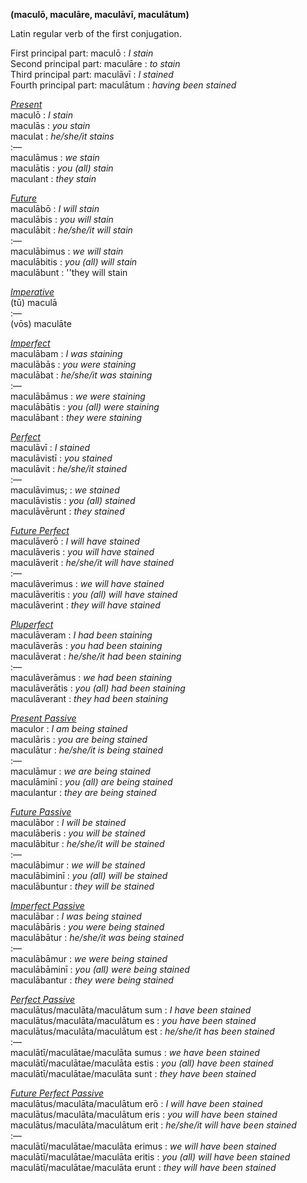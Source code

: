 '''(macul&#333;, macul&#257;re, macul&#257;v&#299;, macul&#257;tum)'''

Latin regular verb of the first conjugation.

First principal part: macul&#333; : ''I stain'' <br>
Second principal part: macul&#257;re : ''to stain'' <br>
Third principal part: macul&#257;v&#299; : ''I stained'' <br>
Fourth principal part: macul&#257;tum : ''having been stained'' <br>


<u>''Present''</u> <br>
macul&#333; : ''I stain'' <br>
macul&#257;s : ''you stain'' <br>
maculat : ''he/she/it stains'' <br>
:&mdash; <br>
macul&#257;mus : ''we stain'' <br>
macul&#257;tis : ''you (all) stain'' <br>
maculant : ''they stain'' <br>


<u> ''Future'' </u> <br>
macul&#257;b&#333; : ''I will stain'' <br>
macul&#257;bis : ''you will stain'' <br>
macul&#257;bit : ''he/she/it will stain'' <br>
:&mdash; <br>
macul&#257;bimus : ''we will stain'' <br>
macul&#257;bitis : ''you (all) will stain'' <br>
macul&#257;bunt : ''they will stain <br>


<u> ''Imperative'' </u> <br>
(t&#363;) macul&#257; <br>
:&mdash; <br>
(v&#333;s) macul&#257;te <br>


<u> ''Imperfect'' </u> <br>
macul&#257;bam : ''I was staining'' <br>
macul&#257;b&#257;s : ''you were staining'' <br>
macul&#257;bat : ''he/she/it was staining'' <br>
:&mdash; <br>
macul&#257;b&#257;mus : ''we were staining'' <br>
macul&#257;b&#257;tis : ''you (all) were staining'' <br>
macul&#257;bant : ''they were staining'' <br>


<u> ''Perfect'' </u> <br>
macul&#257;v&#299; : ''I stained'' <br>
macul&#257;vist&#299; : ''you stained'' <br>
macul&#257;vit : ''he/she/it stained'' <br>
:&mdash; <br>
macul&#257;vimus; : ''we stained'' <br>
macul&#257;vistis : ''you (all) stained'' <br>
macul&#257;v&#275;runt : ''they stained'' <br>


<u> ''Future Perfect'' </u> <br>
macul&#257;ver&#333; : ''I will have stained'' <br>
macul&#257;veris : ''you will have stained'' <br>
macul&#257;verit : ''he/she/it will have stained'' <br>
:&mdash; <br>
macul&#257;verimus : ''we will have stained'' <br>
macul&#257;veritis : ''you (all) will have stained'' <br>
macul&#257;verint : ''they will have stained'' <br>


<u> ''Pluperfect'' </u> <br>
macul&#257;veram : ''I had been staining'' <br>
macul&#257;ver&#257;s : ''you had been staining'' <br>
macul&#257;verat : ''he/she/it had been staining'' <br>
:&mdash; <br>
macul&#257;ver&#257;mus : ''we had been staining'' <br>
macul&#257;ver&#257;tis : ''you (all) had been staining'' <br>
macul&#257;verant : ''they had been staining'' <br>


<u> ''Present Passive'' </u> <br>
maculor : ''I am being stained'' <br>
macul&#257;ris : ''you are being stained'' <br>
macul&#257;tur : ''he/she/it is being stained'' <br>
:&mdash; <br>
macul&#257;mur : ''we are being stained'' <br>
macul&#257;min&#299; : ''you (all) are being stained'' <br>
maculantur : ''they are being stained'' <br>


<u> ''Future Passive'' </u> <br>
macul&#257;bor : ''I will be stained'' <br>
macul&#257;beris : ''you will be stained'' <br>
macul&#257;bitur : ''he/she/it will be stained'' <br>
:&mdash; <br>
macul&#257;bimur : ''we will be stained'' <br>
macul&#257;bimin&#299; : ''you (all) will be stained'' <br>
macul&#257;buntur : ''they will be stained'' <br>


<u> ''Imperfect Passive'' </u> <br>
macul&#257;bar : ''I was being stained'' <br>
macul&#257;b&#257;ris : ''you were being stained'' <br>
macul&#257;b&#257;tur : ''he/she/it was being stained'' <br>
:&mdash; <br>
macul&#257;b&#257;mur : ''we were being stained'' <br>
macul&#257;b&#257;min&#299; : ''you (all) were being stained'' <br>
macul&#257;bantur : ''they were being stained'' <br>


<u> ''Perfect Passive'' </u> <br>
macul&#257;tus/macul&#257;ta/macul&#257;tum sum : ''I have been stained'' <br>
macul&#257;tus/macul&#257;ta/macul&#257;tum es : ''you have been stained'' <br>
macul&#257;tus/macul&#257;ta/macul&#257;tum est : ''he/she/it has been stained'' <br>
:&mdash; <br>
macul&#257;t&#299;/macul&#257;tae/macul&#257;ta sumus : ''we have been stained'' <br>
macul&#257;t&#299;/macul&#257;tae/macul&#257;ta estis : ''you (all) have been stained'' <br>
macul&#257;t&#299;/macul&#257;tae/macul&#257;ta sunt : ''they have been stained'' <br>


<u> ''Future Perfect Passive'' </u> <br>
macul&#257;tus/macul&#257;ta/macul&#257;tum er&#333; : ''I will have been stained'' <br>
macul&#257;tus/macul&#257;ta/macul&#257;tum eris : ''you will have been stained'' <br>
macul&#257;tus/macul&#257;ta/macul&#257;tum erit : ''he/she/it will have been stained'' <br>
:&mdash; <br>
macul&#257;t&#299;/macul&#257;tae/macul&#257;ta erimus : ''we will have been stained'' <br>
macul&#257;t&#299;/macul&#257;tae/macul&#257;ta eritis : ''you (all) will have been stained'' <br>
macul&#257;t&#299;/macul&#257;tae/macul&#257;ta erunt : ''they will have been stained'' <br>